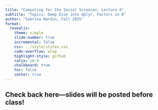 ```yaml
---
title: "Computing for the Social Sciences: Lecture 6"
subtitle: "Topics: Deep Dive into dplyr, Factors in R"
author: "Sabrina Nardin, Fall 2025"
format:
  revealjs:
    theme: simple
    slide-number: true
    incremental: false
    css: ../style/styles.css
    code-overflow: wrap
    highlight-style: github
    ratio: 16:9
    chalkboard: true
    toc: false
    center: true
---
```



## Check back here—slides will be posted before class!